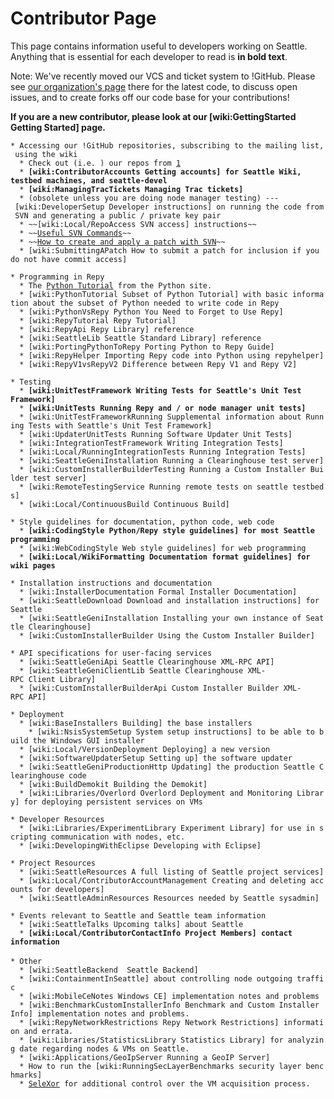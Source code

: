 = Contributor Page =

This page contains information useful to developers working on Seattle.   Anything that is essential for each developer to read is '''in bold text'''.

Note: We've recently moved our VCS and ticket system to !GitHub. Please see [https://github.com/SeattleTestbed our organization's page] there for the latest code, to discuss open issues, and to create forks off our code base for your contributions!

'''If you are a new contributor, please look at our [wiki:GettingStarted Getting Started] page.'''
 
 * Accessing our !GitHub repositories, subscribing to the mailing list, using the wiki
   * Check out (i.e. {{{git clone}}}) our repos from [https://github.com/SeattleTestbed]
   * '''[wiki:ContributorAccounts Getting accounts] for Seattle Wiki, testbed machines, and seattle-devel'''
   * '''[wiki:ManagingTracTickets Managing Trac tickets]'''
   * (obsolete unless you are doing node manager testing) --- [wiki:DeveloperSetup Developer instructions] on running the code from SVN and generating a public / private key pair
   * ~~[wiki:Local/RepoAccess SVN access] instructions~~
   * ~~[http://wiki.greenstone.org/wiki/index.php/Useful_SVN_Commands Useful SVN Commands]~~
   * ~~[http://ariejan.net/2007/07/03/how-to-create-and-apply-a-patch-with-subversion How to create and apply a patch with SVN]~~
   * [wiki:SubmittingAPatch How to submit a patch for inclusion if you do not have commit access]

 * Programming in Repy
   * The [http://docs.python.org/tutorial/ Python Tutorial] from the Python site.
   * [wiki:PythonTutorial Subset of Python Tutorial] with basic information about the subset of Python needed to write code in Repy
   * [wiki:PythonVsRepy Python You Need to Forget to Use Repy]
   * [wiki:RepyTutorial Repy Tutorial]
   * [wiki:RepyApi Repy Library] reference
   * [wiki:SeattleLib Seattle Standard Library] reference
   * [wiki:PortingPythonToRepy Porting Python to Repy Guide]
   * [wiki:RepyHelper Importing Repy code into Python using repyhelper]
   * [wiki:RepyV1vsRepyV2 Difference between Repy V1 and Repy V2]

 * Testing
   * '''[wiki:UnitTestFramework Writing Tests for Seattle's Unit Test Framework]'''
   * '''[wiki:UnitTests Running Repy and / or node manager unit tests]'''
   * [wiki:UnitTestFrameworkRunning Supplemental information about Running Tests with Seattle's Unit Test Framework]
   * [wiki:UpdaterUnitTests Running Software Updater Unit Tests]
   * [wiki:IntegrationTestFramework Writing Integration Tests] 
   * [wiki:Local/RunningIntegrationTests Running Integration Tests]
   * [wiki:SeattleGeniInstallation Running a Clearinghouse test server]
   * [wiki:CustomInstallerBuilderTesting Running a Custom Installer Builder test server]
   * [wiki:RemoteTestingService Running remote tests on seattle testbeds]
   * [wiki:Local/ContinuousBuild Continuous Build]

 * Style guidelines for documentation, python code, web code
   * '''[wiki:CodingStyle Python/Repy style guidelines] for most Seattle programming'''
   * [wiki:WebCodingStyle Web style guidelines] for web programming
   * '''[wiki:Local/WikiFormatting Documentation format guidelines] for wiki pages'''

 * Installation instructions and documentation
   * [wiki:InstallerDocumentation Formal Installer Documentation]
   * [wiki:SeattleDownload Download and installation instructions] for Seattle
   * [wiki:SeattleGeniInstallation Installing your own instance of Seattle Clearinghouse]
   * [wiki:CustomInstallerBuilder Using the Custom Installer Builder]

 * API specifications for user-facing services
   * [wiki:SeattleGeniApi Seattle Clearinghouse XML-RPC API]
   * [wiki:SeattleGeniClientLib Seattle Clearinghouse XML-RPC Client Library]
   * [wiki:CustomInstallerBuilderApi Custom Installer Builder XML-RPC API]

 * Deployment
   * [wiki:BaseInstallers Building] the base installers
     * [wiki:NsisSystemSetup System setup instructions] to be able to build the Windows GUI installer
   * [wiki:Local/VersionDeployment Deploying] a new version
   * [wiki:SoftwareUpdaterSetup Setting up] the software updater
   * [wiki:SeattleGeniProductionHttp Updating] the production Seattle Clearinghouse code
   * [wiki:BuildDemokit Building the Demokit]
   * [wiki:Libraries/Overlord Overlord Deployment and Monitoring Library] for deploying persistent services on VMs

 * Developer Resources
   * [wiki:Libraries/ExperimentLibrary Experiment Library] for use in scripting communication with nodes, etc.
   * [wiki:DevelopingWithEclipse Developing with Eclipse]

 * Project Resources
   * [wiki:SeattleResources A full listing of Seattle project services]
   * [wiki:Local/ContributorAccountManagement Creating and deleting accounts for developers]
   * [wiki:SeattleAdminResources Resources needed by Seattle sysadmin]

 * Events relevant to Seattle and Seattle team information
   * [wiki:SeattleTalks Upcoming talks] about Seattle
   * '''[wiki:Local/ContributorContactInfo Project Members] contact information'''
 
 * Other
   * [wiki:SeattleBackend  Seattle Backend]
   * [wiki:ContainmentInSeattle] about controlling node outgoing traffic
   * [wiki:MobileCeNotes Windows CE] implementation notes and problems
   * [wiki:BenchmarkCustomInstallerInfo Benchmark and Custom Installer Info] implementation notes and problems.
   * [wiki:RepyNetworkRestrictions Repy Network Restrictions] information and errata.
   * [wiki:Libraries/StatisticsLibrary Statistics Library] for analyzing date regarding nodes & VMs on Seattle.
   * [wiki:Applications/GeoIpServer Running a GeoIP Server]
   * How to run the [wiki:RunningSecLayerBenchmarks security layer benchmarks]
   * [http://selexor.poly.edu/ SeleXor] for additional control over the VM acquisition process.